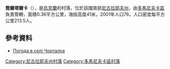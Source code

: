 {{coord|47|34|51|N|31|4|32|E|scale:100000|display=title}}

'''喬爾塔爾卡'''（{{lang-uk|Чорталка}}），是[[烏克蘭|烏克蘭]]的村落，位於該國南部[[尼古拉耶夫州|尼古拉耶夫州]]，由[[多馬尼夫卡區|多馬尼夫卡區]]負責管轄，面積0.36平方公里，海拔高度41米，2001年人口76，人口密度每平方公里213.5人。

==參考資料==
* [http://weather.in.ua/ua/nikolaevskaja/28551 Погода в селі Чорталка]{{Wayback|url=http://weather.in.ua/ua/nikolaevskaja/28551 |date=20160606232116 }}

[[Category:尼古拉耶夫州村落|Category:尼古拉耶夫州村落]]
[[Category:多馬尼夫卡區村落|Category:多馬尼夫卡區村落]]


{{Mykolaiv-geo-stub}}